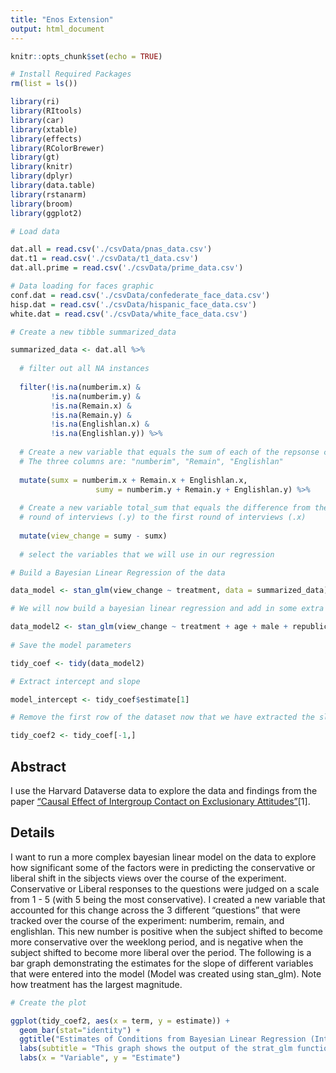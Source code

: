 ---
title: "Enos Extension"
output: html_document
---

```{r setup, include=FALSE}
knitr::opts_chunk$set(echo = TRUE)

# Install Required Packages
rm(list = ls())

library(ri)
library(RItools)
library(car)
library(xtable)
library(effects)
library(RColorBrewer)
library(gt)
library(knitr)
library(dplyr)
library(data.table)
library(rstanarm)
library(broom)
library(ggplot2)

# Load data

dat.all = read.csv('./csvData/pnas_data.csv')
dat.t1 = read.csv('./csvData/t1_data.csv')
dat.all.prime = read.csv('./csvData/prime_data.csv')

# Data loading for faces graphic
conf.dat = read.csv('./csvData/confederate_face_data.csv')
hisp.dat = read.csv('./csvData/hispanic_face_data.csv')
white.dat = read.csv('./csvData/white_face_data.csv')

```


```{r DataCreation, echo = FALSE, include = FALSE}

# Create a new tibble summarized_data

summarized_data <- dat.all %>% 
  
  # filter out all NA instances
  
  filter(!is.na(numberim.x) &
         !is.na(numberim.y) &
         !is.na(Remain.x) &
         !is.na(Remain.y) &
         !is.na(Englishlan.x) &
         !is.na(Englishlan.y)) %>% 
  
  # Create a new variable that equals the sum of each of the repsonse columns
  # The three columns are: "numberim", "Remain", "Englishlan"
  
  mutate(sumx = numberim.x + Remain.x + Englishlan.x,
                   sumy = numberim.y + Remain.y + Englishlan.y) %>% 
  
  # Create a new variable total_sum that equals the difference from the second
  # round of interviews (.y) to the first round of interviews (.x)
  
  mutate(view_change = sumy - sumx) 
  
  # select the variables that we will use in our regression

# Build a Bayesian Linear Regression of the data

data_model <- stan_glm(view_change ~ treatment, data = summarized_data)

# We will now build a bayesian linear regression and add in some extra variables

data_model2 <- stan_glm(view_change ~ treatment + age + male + republican + income + romney.voter, data = summarized_data)
  
# Save the model parameters

tidy_coef <- tidy(data_model2)

# Extract intercept and slope

model_intercept <- tidy_coef$estimate[1]

# Remove the first row of the dataset now that we have extracted the slope

tidy_coef2 <- tidy_coef[-1,]

```

## Abstract

I use the Harvard Dataverse data to explore the data and findings from the paper ["Causal Effect of Intergroup Contact on Exclusionary Attitudes"](https://scholar.harvard.edu/files/renos/files/enostrains.pdf)[1].

## Details

I want to run a more complex bayesian linear model on the data to explore how significant
some of the factors were in predicting the conservative or liberal shift in the sibjects views over the course of the experiment. Conservative or Liberal responses to the questions were judged on a scale from 1 - 5 (with 5 being the most conservative). I created a new variable that accounted for this change across the 3 different "questions" that were tracked over the course of the experiment: numberim, remain, and englishlan. This new number is positive when the subject shifted to become more conservative over the weeklong period, and is negative when the subject shifted to become more liberal over the period. The following is a bar graph demonstrating the estimates for the slope of different variables that were entered into the model (Model was created using stan_glm). Note how treatment has the largest magnitude.

```{r DataModeling, echo = FALSE}

# Create the plot

ggplot(tidy_coef2, aes(x = term, y = estimate)) +
  geom_bar(stat="identity") +
  ggtitle("Estimates of Conditions from Bayesian Linear Regression (Intercept = 1)") +
  labs(subtitle = "This graph shows the output of the strat_glm function on the projects \n dataset. It can be seen that the treatment condition has the largest impact \n of any of the given variables.") +
  labs(x = "Variable", y = "Estimate")


```